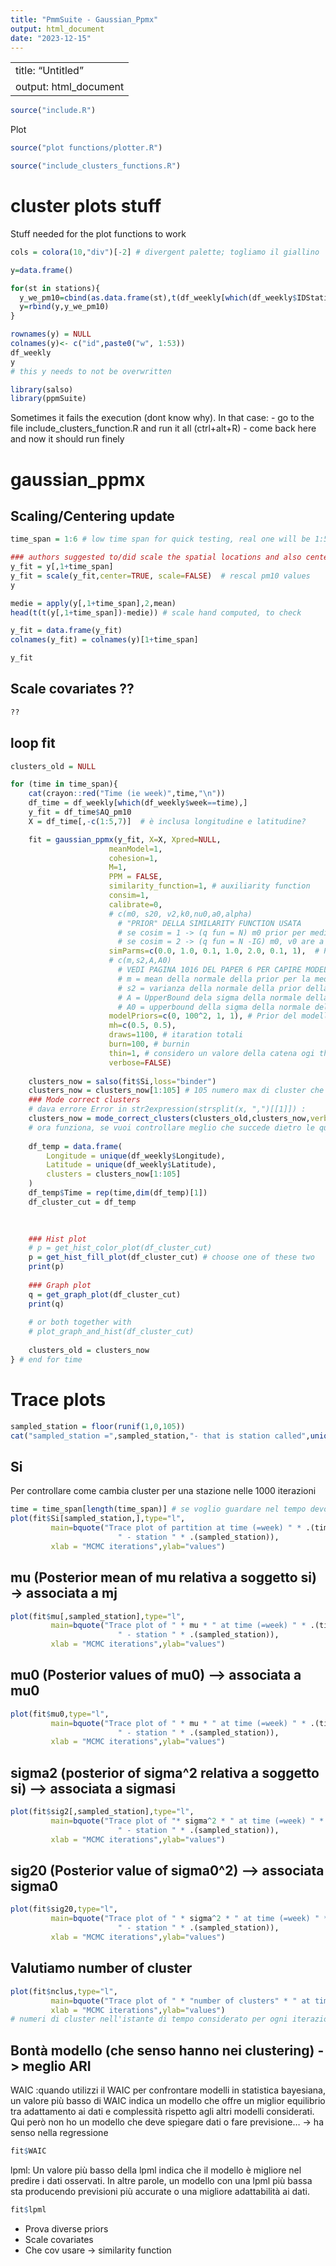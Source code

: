 ```yaml
---
title: "PmmSuite - Gaussian_Ppmx"
output: html_document
date: "2023-12-15"
---
```

---
title: "Untitled"
output: html_document
---


```r
source("include.R") 
```
Plot
```r
source("plot functions/plotter.R")
```

```r
source("include_clusters_functions.R")
```

# cluster plots stuff
Stuff needed for the plot functions to work
```r
cols = colora(10,"div")[-2] # divergent palette; togliamo il giallino

y=data.frame()

for(st in stations){
  y_we_pm10=cbind(as.data.frame(st),t(df_weekly[which(df_weekly$IDStations==st),"AQ_pm10"]))
  y=rbind(y,y_we_pm10)
}

rownames(y) = NULL
colnames(y)<- c("id",paste0("w", 1:53))
df_weekly
y
# this y needs to not be overwritten
```


```r
library(salso)
library(ppmSuite)
```

Sometimes it fails the execution (dont know why). In that case:
- go to the file include_clusters_function.R and run it all (ctrl+alt+R)
- come back here and now it should run finely

# gaussian_ppmx

## Scaling/Centering update
```r
time_span = 1:6 # low time span for quick testing, real one will be 1:53

### authors suggested to/did scale the spatial locations and also centered the observations
y_fit = y[,1+time_span]
y_fit = scale(y_fit,center=TRUE, scale=FALSE)  # rescal pm10 values
y

medie = apply(y[,1+time_span],2,mean)
head(t(t(y[,1+time_span])-medie)) # scale hand computed, to check

y_fit = data.frame(y_fit)
colnames(y_fit) = colnames(y)[1+time_span]

y_fit

```

## Scale covariates ?? 
```r
?? 
```


## loop fit
```r
clusters_old = NULL

for (time in time_span){
	cat(crayon::red("Time (ie week)",time,"\n"))
	df_time = df_weekly[which(df_weekly$week==time),]
	y_fit = df_time$AQ_pm10
	X = df_time[,-c(1:5,7)]  # è inclusa longitudine e latitudine?

	fit = gaussian_ppmx(y_fit, X=X, Xpred=NULL,
	                  meanModel=1,
	                  cohesion=1,
	                  M=1,
	                  PPM = FALSE,
	                  similarity_function=1, # auxiliarity function
	                  consim=1, 
	                  calibrate=0,
					  # c(m0, s20, v2,k0,nu0,a0,alpha)
						# "PRIOR" DELLA SIMILARITY FUNCTION USATA
						# se cosim = 1 -> (q fun = N) m0 prior per media normale, s20 prior per varianza normale
						# se cosim = 2 -> (q fun = N -IG) m0, v0 are a priori “guesses” for mj and vj  and k0, n0 the corresponding a priori                                                           “sample sizes”
	                  simParms=c(0.0, 1.0, 0.1, 1.0, 2.0, 0.1, 1),  # Priors per similarity function
					  # c(m,s2,A,A0)
						# VEDI PAGINA 1016 DEL PAPER 6 PER CAPIRE MODELLO
						# m = mean della normale della prior per la media della likelihood
						# s2 = varianza della normale della prior della media della likelihood
						# A = UpperBound dela sigma della normale della likelihood
						# A0 = upperbound della sigma della normale della prior per la media della likelihood
	                  modelPriors=c(0, 100^2, 1, 1), # Prior del modello
	                  mh=c(0.5, 0.5),
	                  draws=1100, # itaration totali
					  burn=100, # burnin
					  thin=1, # considero un valore della catena ogi thin salti
	                  verbose=FALSE)
	
	clusters_now = salso(fit$Si,loss="binder")
	clusters_now = clusters_now[1:105] # 105 numero max di cluster che possiamo avere
	### Mode correct clusters
	# dava errore Error in str2expression(strsplit(x, ",")[[1]]) : 
	clusters_now = mode_correct_clusters(clusters_old,clusters_now,verbose=0)
	# ora funziona, se vuoi controllare meglio che succede dietro le quinte metti verbose=1
	
	df_temp = data.frame(
		Longitude = unique(df_weekly$Longitude),
		Latitude = unique(df_weekly$Latitude),
		clusters = clusters_now[1:105]
	)
	df_temp$Time = rep(time,dim(df_temp)[1])
	df_cluster_cut = df_temp
	

	
	### Hist plot
	# p = get_hist_color_plot(df_cluster_cut)
	p = get_hist_fill_plot(df_cluster_cut) # choose one of these two
	print(p)
	
	### Graph plot
	q = get_graph_plot(df_cluster_cut)
	print(q)
	
	# or both together with
	# plot_graph_and_hist(df_cluster_cut)
	
	clusters_old = clusters_now
} # end for time
```

# Trace plots
```r
sampled_station = floor(runif(1,0,105))
cat("sampled_station =",sampled_station,"- that is station called",unique(df_weekly$IDStations)[sampled_station])

```

## Si
Per controllare come cambia cluster per una stazione nelle 1000 iterazioni
```r
time = time_span[length(time_span)] # se voglio guardare nel tempo devo fare ciclo for in gaussian_ppmx
plot(fit$Si[sampled_station,],type="l",
		 main=bquote("Trace plot of partition at time (=week) " * .(time) * 
		 				" - station " * .(sampled_station)),
		 xlab = "MCMC iterations",ylab="values")
```


## mu (Posterior mean of mu relativa a soggetto si)  -> associata a mj
```r
plot(fit$mu[,sampled_station],type="l",
		 main=bquote("Trace plot of " * mu * " at time (=week) " * .(time-1) * 
		 				" - station " * .(sampled_station)),
		 xlab = "MCMC iterations",ylab="values")

```

## mu0 (Posterior values of mu0) --> associata a mu0
```r
plot(fit$mu0,type="l",
		 main=bquote("Trace plot of " * mu * " at time (=week) " * .(time) * 
		 				" - station " * .(sampled_station)),
		 xlab = "MCMC iterations",ylab="values")

```

## sigma2 (posterior of sigma^2 relativa a soggetto si) --> associata a sigmasi
```r
plot(fit$sig2[,sampled_station],type="l",
		 main=bquote("Trace plot of "* sigma^2 * " at time (=week) " * .(time) * 
		 				" - station " * .(sampled_station)),
		 xlab = "MCMC iterations",ylab="values")


```

## sig20 (Posterior value of sigma0^2)  --> associata sigma0
```r
plot(fit$sig20,type="l",
		 main=bquote("Trace plot of " * sigma^2 * " at time (=week) " * .(time) * 
		 				" - station " * .(sampled_station)),
		 xlab = "MCMC iterations",ylab="values")


```

## Valutiamo number of cluster
```r
plot(fit$nclus,type="l",
		 main=bquote("Trace plot of " * "number of clusters" * " at time (=week) " * .(time)),
		 xlab = "MCMC iterations",ylab="values")
# numeri di cluster nell'istante di tempo considerato per ogni iterazione

```




## Bontà modello  (che senso hanno nei clustering)  -> meglio ARI
WAIC :quando utilizzi il WAIC per confrontare modelli in statistica bayesiana, un valore più basso di WAIC indica un modello che offre un miglior equilibrio tra adattamento ai dati e complessità rispetto agli altri modelli considerati.
Qui però non ho un modello che deve spiegare dati o fare previsione... -> ha senso nella regressione
```r
fit$WAIC
```

lpml: Un valore più basso della lpml indica che il modello è migliore nel predire i dati osservati. In altre parole, un modello con una lpml più bassa sta producendo previsioni più accurate o una migliore adattabilità ai dati.
```r
fit$lpml
```

- Prova diverse priors
- Scale covariates
- Che cov usare  -> similarity function